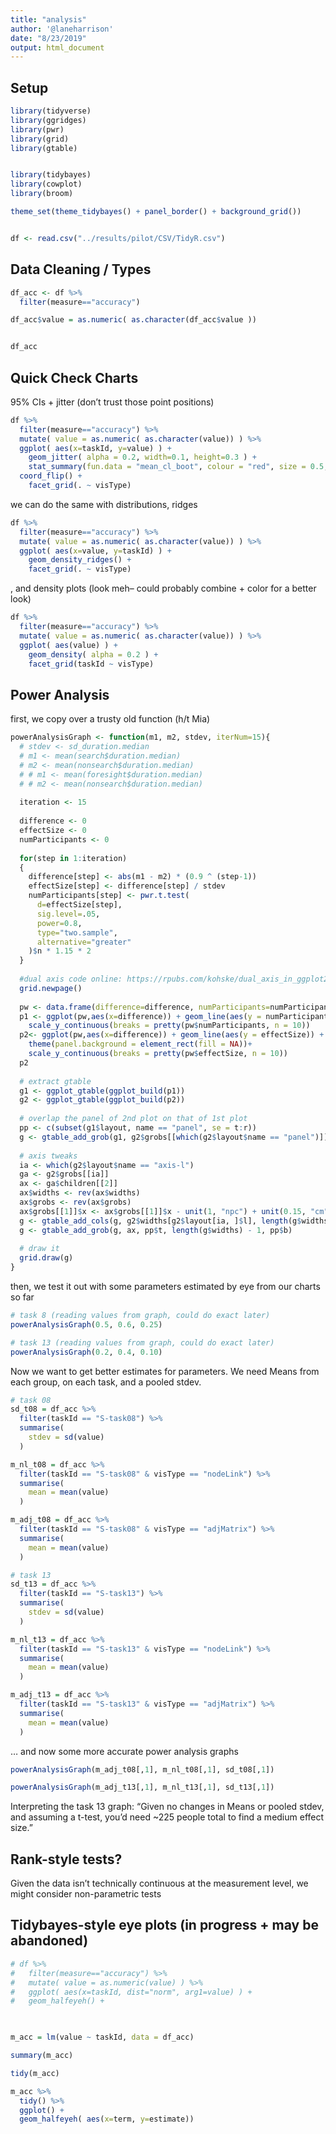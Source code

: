 ```yaml
---
title: "analysis"
author: '@laneharrison'
date: "8/23/2019"
output: html_document
---
```


## Setup

```r
library(tidyverse)
library(ggridges)
library(pwr) 
library(grid)
library(gtable)


library(tidybayes)
library(cowplot)
library(broom)

theme_set(theme_tidybayes() + panel_border() + background_grid())


df <- read.csv("../results/pilot/CSV/TidyR.csv")
```


## Data Cleaning / Types

```r

df_acc <- df %>% 
  filter(measure=="accuracy") 

df_acc$value = as.numeric( as.character(df_acc$value ))


df_acc
```

## Quick Check Charts

95% CIs + jitter (don't trust those point positions)

```r

df %>% 
  filter(measure=="accuracy") %>% 
  mutate( value = as.numeric( as.character(value)) ) %>% 
  ggplot( aes(x=taskId, y=value) ) +
    geom_jitter( alpha = 0.2, width=0.1, height=0.3 ) + 
    stat_summary(fun.data = "mean_cl_boot", colour = "red", size = 0.5, position = position_nudge(x=0.25, y=0), alpha=0.5) +
  coord_flip() +
    facet_grid(. ~ visType)


```

we can do the same with distributions, ridges

```r
df %>% 
  filter(measure=="accuracy") %>% 
  mutate( value = as.numeric( as.character(value)) ) %>% 
  ggplot( aes(x=value, y=taskId) ) +
    geom_density_ridges() +
    facet_grid(. ~ visType)

```


, and density plots (look meh-- could probably combine + color for a better look)

```r

df %>% 
  filter(measure=="accuracy") %>% 
  mutate( value = as.numeric( as.character(value)) ) %>% 
  ggplot( aes(value) ) +
    geom_density( alpha = 0.2 ) +
    facet_grid(taskId ~ visType)

```


## Power Analysis

first, we copy over a trusty old function (h/t Mia)
```r

powerAnalysisGraph <- function(m1, m2, stdev, iterNum=15){
  # stdev <- sd_duration.median
  # m1 <- mean(search$duration.median)
  # m2 <- mean(nonsearch$duration.median)
  # # m1 <- mean(foresight$duration.median)
  # # m2 <- mean(nonsearch$duration.median)
  
  iteration <- 15
  
  difference <- 0
  effectSize <- 0
  numParticipants <- 0
  
  for(step in 1:iteration)
  {
    difference[step] <- abs(m1 - m2) * (0.9 ^ (step-1))
    effectSize[step] <- difference[step] / stdev
    numParticipants[step] <- pwr.t.test( 
      d=effectSize[step], 
      sig.level=.05, 
      power=0.8, 
      type="two.sample", 
      alternative="greater" 
    )$n * 1.15 * 2
  }
  
  #dual axis code online: https://rpubs.com/kohske/dual_axis_in_ggplot2
  grid.newpage()
  
  pw <- data.frame(difference=difference, numParticipants=numParticipants, effectSize=effectSize)
  p1 <- ggplot(pw,aes(x=difference)) + geom_line(aes(y = numParticipants)) +
    scale_y_continuous(breaks = pretty(pw$numParticipants, n = 10))
  p2<- ggplot(pw,aes(x=difference)) + geom_line(aes(y = effectSize)) +
    theme(panel.background = element_rect(fill = NA))+
    scale_y_continuous(breaks = pretty(pw$effectSize, n = 10))
  p2
  
  # extract gtable
  g1 <- ggplot_gtable(ggplot_build(p1))
  g2 <- ggplot_gtable(ggplot_build(p2))
  
  # overlap the panel of 2nd plot on that of 1st plot
  pp <- c(subset(g1$layout, name == "panel", se = t:r))
  g <- gtable_add_grob(g1, g2$grobs[[which(g2$layout$name == "panel")]], pp$t, pp$l, pp$b, pp$l)
  
  # axis tweaks
  ia <- which(g2$layout$name == "axis-l")
  ga <- g2$grobs[[ia]]
  ax <- ga$children[[2]]
  ax$widths <- rev(ax$widths)
  ax$grobs <- rev(ax$grobs)
  ax$grobs[[1]]$x <- ax$grobs[[1]]$x - unit(1, "npc") + unit(0.15, "cm")
  g <- gtable_add_cols(g, g2$widths[g2$layout[ia, ]$l], length(g$widths) - 1)
  g <- gtable_add_grob(g, ax, pp$t, length(g$widths) - 1, pp$b)
  
  # draw it
  grid.draw(g)
}

```


then, we test it out with some parameters estimated by eye from our charts so far

```r
# task 8 (reading values from graph, could do exact later)
powerAnalysisGraph(0.5, 0.6, 0.25)

# task 13 (reading values from graph, could do exact later)
powerAnalysisGraph(0.2, 0.4, 0.10)
```

Now we want to get better estimates for parameters.
We need Means from each group, on each task, and a pooled stdev.

```r

# task 08
sd_t08 = df_acc %>% 
  filter(taskId == "S-task08") %>% 
  summarise(
    stdev = sd(value)
  )

m_nl_t08 = df_acc %>% 
  filter(taskId == "S-task08" & visType == "nodeLink") %>% 
  summarise(
    mean = mean(value)
  )

m_adj_t08 = df_acc %>% 
  filter(taskId == "S-task08" & visType == "adjMatrix") %>% 
  summarise(
    mean = mean(value)
  )

# task 13
sd_t13 = df_acc %>% 
  filter(taskId == "S-task13") %>% 
  summarise(
    stdev = sd(value)
  )

m_nl_t13 = df_acc %>% 
  filter(taskId == "S-task13" & visType == "nodeLink") %>% 
  summarise(
    mean = mean(value)
  )

m_adj_t13 = df_acc %>% 
  filter(taskId == "S-task13" & visType == "adjMatrix") %>% 
  summarise(
    mean = mean(value)
  )

```
... and now some more accurate power analysis graphs

```r

powerAnalysisGraph(m_adj_t08[,1], m_nl_t08[,1], sd_t08[,1])

powerAnalysisGraph(m_adj_t13[,1], m_nl_t13[,1], sd_t13[,1])

```



Interpreting the task 13 graph: 
"Given no changes in Means or pooled stdev, and assuming a t-test, you'd need ~225 people total to find a medium effect size."


## Rank-style tests?

Given the data isn't technically continuous at the measurement level, we might consider non-parametric tests


## Tidybayes-style eye plots (in progress + may be abandoned)

```r
# df %>% 
#   filter(measure=="accuracy") %>% 
#   mutate( value = as.numeric(value) ) %>% 
#   ggplot( aes(x=taskId, dist="norm", arg1=value) ) +
#   geom_halfeyeh() +
  


m_acc = lm(value ~ taskId, data = df_acc)

summary(m_acc)

tidy(m_acc)

m_acc %>%
  tidy() %>%
  ggplot() +
  geom_halfeyeh( aes(x=term, y=estimate)) 


```



